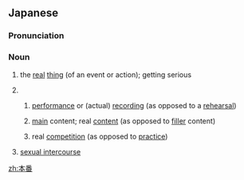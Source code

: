 ==Japanese==
{{wikipedia|lang=ja}}
{{ja-kanjitab|ほん|ばん|yomi=o}}

===Pronunciation===
{{ja-pron|ほんばん|y=o|acc=0}}

===Noun===
{{ja-noun|ほんばん}}

# the [[real]] [[thing]] (of an event or action); getting serious
#: {{ja-x|ここからが'''本番'''だよ！|ここ から が '''ほんばん''' だ よ！|The '''real thing''' starts now!}}
# {{lb|ja|more specifically}}
## {{lb|ja|entertainment}} [[performance]] or (actual) [[recording]] (as opposed to a [[rehearsal]])
## {{lb|ja|entertainment}} [[main]] content; real [[content]] (as opposed to [[filler]] content)
## {{lb|ja|sports}} real [[competition]] (as opposed to [[practice]])
# {{lb|ja|police|_|jargon}} [[sexual intercourse]]

[[zh:本番]]